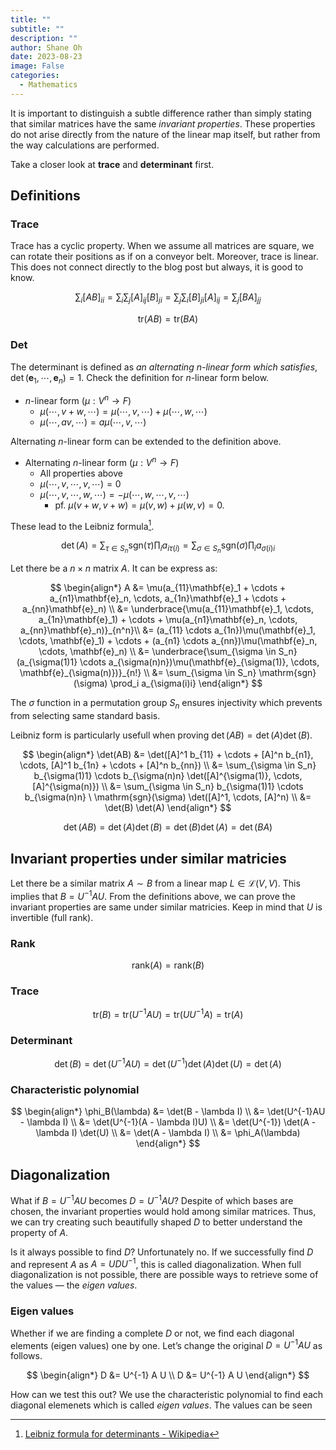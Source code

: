 ```yaml
---
title: ""
subtitle: ""
description: ""
author: Shane Oh
date: 2023-08-23
image: False
categories:
  - Mathematics
---
```



It is important to distinguish a subtle difference rather than simply stating that similar matrices have the same _invariant properties_.
These properties do not arise directly from the nature of the linear map itself, but rather from the way calculations are performed.

Take a closer look at **trace** and **determinant** first.

## Definitions

### Trace

Trace has a cyclic property. When we assume all matrices are square, we can rotate their positions as if on a conveyor belt.
Moreover, trace is linear. This does not connect directly to the blog post but always, it is good to know.

$$
\sum_i[AB]_{ii} = \sum_i \sum_j [A]_{ij} [B]_{ji} = \sum_j \sum_i [B]_{ji} [A]_{ij} = \sum_j [BA]_{jj}
$$

$$
\mathrm{tr}(AB) = \mathrm{tr}(BA)
$$


### Det

The determinant is defined as _an alternating $n$-linear form which satisfies_, $\det(\mathbf{e}_1,\cdots,\mathbf{e}_n) = 1$.
Check the definition for $n$-linear form below.

- $n$-linear form ($\mu: V^n \to F$)
  - $\mu(\cdots,v+w,\cdots) = \mu(\cdots,v,\cdots) + \mu(\cdots,w,\cdots)$
  - $\mu(\cdots,av,\cdots) = a\mu(\cdots,v,\cdots)$

Alternating $n$-linear form can be extended to the definition above.

- Alternating $n$-linear form ($\mu: V^n \to F$)
  - All properties above
  - $\mu(\cdots,v,\cdots,v,\cdots) = 0$
  - $\mu(\cdots,v,\cdots,w,\cdots) = -\mu(\cdots,w,\cdots,v,\cdots)$
    - $\text{pf.}\ \mu(v+w,v+w)=\mu(v,w)+\mu(w,v)=0$.


These lead to the Leibniz formula[^wiki-leibniz-formula].

[^wiki-leibniz-formula]: [Leibniz formula for determinants - Wikipedia](https://en.wikipedia.org/wiki/Leibniz_formula_for_determinants)

$$
\det(A) = \sum_{\tau \in S_n} \mathrm{sgn}(\tau) \prod_i a_{i\tau(i)} = \sum_{\sigma \in S_n} \mathrm{sgn}(\sigma) \prod_i a_{\sigma(i)i}
$$

Let there be a $n \times n$ matrix $A$. It can be express as:

$$
\begin{align*} 
A &= \mu(a_{11}\mathbf{e}_1 + \cdots + a_{n1}\mathbf{e}_n, \cdots, a_{1n}\mathbf{e}_1 + \cdots + a_{nn}\mathbf{e}_n) \\
&= \underbrace{\mu(a_{11}\mathbf{e}_1, \cdots, a_{1n}\mathbf{e}_1) + \cdots + \mu(a_{n1}\mathbf{e}_n, \cdots, a_{nn}\mathbf{e}_n)}_{n^n}\\
&= (a_{11} \cdots a_{1n})\mu(\mathbf{e}_1, \cdots, \mathbf{e}_1) + \cdots + (a_{n1} \cdots a_{nn})\mu(\mathbf{e}_n, \cdots, \mathbf{e}_n) \\
&= \underbrace{\sum_{\sigma \in S_n}(a_{\sigma(1)1} \cdots a_{\sigma(n)n})\mu(\mathbf{e}_{\sigma(1)}, \cdots, \mathbf{e}_{\sigma(n)})}_{n!} \\
&= \sum_{\sigma \in S_n} \mathrm{sgn}(\sigma) \prod_i a_{\sigma(i)i}
\end{align*} 
$$

The $\sigma$ function in a permutation group $S_n$ ensures injectivity which prevents from selecting same standard basis.

Leibniz form is particularly usefull when proving $\det(AB) = \det(A)\det(B)$.

$$
\begin{align*}
\det(AB) 
&= \det([A]^1 b_{11} + \cdots + [A]^n b_{n1}, \cdots, [A]^1 b_{1n} + \cdots + [A]^n b_{nn}) \\
&= \sum_{\sigma \in S_n} b_{\sigma(1)1} \cdots b_{\sigma(n)n} \det([A]^{\sigma(1)}, \cdots, [A]^{\sigma(n)}) \\
&= \sum_{\sigma \in S_n} b_{\sigma(1)1} \cdots b_{\sigma(n)n} \ \mathrm{sgn}(\sigma) \det([A]^1, \cdots, [A]^n) \\
&= \det(B) \det(A)
\end{align*}
$$


$$
\det(AB) = \det(A)\det(B) = \det(B)\det(A) = \det(BA)
$$

## Invariant properties under similar matricies

Let there be a similar matrix $A \sim B$ from a linear map $L \in \mathcal{L}(V,V)$.
This implies that $B = U^{-1} A U$. From the definitions above, we can prove the invariant properties are same under similar matricies.
Keep in mind that $U$ is invertible (full rank).

### Rank

$$
\mathrm{rank}(A) = \mathrm{rank}(B)
$$

### Trace

$$
\mathrm{tr}(B) = \mathrm{tr}(U^{-1} A U) = \mathrm{tr}(UU^{-1}A) = \mathrm{tr}(A)
$$

### Determinant
$$
\det(B) = \det(U^{-1} A U) = \det(U^{-1}) \det(A) \det(U) = \det(A)
$$

### Characteristic polynomial
$$
\begin{align*}
\phi_B(\lambda)
&= \det(B - \lambda I) \\
&= \det(U^{-1}AU - \lambda I)  \\
&= \det(U^{-1}(A - \lambda I)U)  \\
&= \det(U^{-1}) \det(A - \lambda I) \det(U) \\
&= \det(A - \lambda I) \\
&= \phi_A(\lambda)
\end{align*}
$$

## Diagonalization

What if $B = U^{-1} A U$ becomes $D = U^{-1} A U$?
Despite of which bases are chosen, the invariant properties would hold among similar matrices. 
Thus, we can try creating such beautifully shaped $D$ to better understand the property of $A$.

Is it always possible to find $D$?
Unfortunately no. If we successfully find $D$ and represent $A$ as $A = UDU^{-1}$, this is called diagonalization.
When full diagonalization is not possible, there are possible ways to retrieve some of the values --- the _eigen values_.

### Eigen values

Whether if we are finding a complete $D$ or not, we find each diagonal elements (eigen values) one by one.
Let's change the original $D = U^{-1} A U$ as follows.

$$
\begin{align*}
D &= U^{-1} A U \\
D &= U^{-1} A U
\end{align*}
$$


How can we test this out?
We use the characteristic polynomial to find each diagonal elemenets which is called _eigen values_.
The values can be seen


